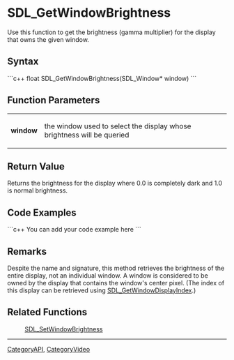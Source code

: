 <!-- pragma section-numbers off -->
<!-- pragma camelcase off -->

= SDL_GetWindowBrightness =
Use this function to get the brightness (gamma multiplier) for the display that owns the given window.


== Syntax ==
```c++
float SDL_GetWindowBrightness(SDL_Window* window)
```

== Function Parameters ==
{|
|'''window'''
|the window used to select the display whose brightness will be queried
|}

== Return Value ==
Returns the brightness for the display where 0.0 is completely dark and 1.0 is normal brightness.

== Code Examples ==
```c++
You can add your code example here
```

== Remarks ==
Despite the name and signature, this method retrieves the brightness of the entire display, not an individual window. A window is considered to be owned by the display that contains the window's center pixel. (The index of this display can be retrieved using [[SDL_GetWindowDisplayIndex]].)

== Related Functions ==
:[[SDL_SetWindowBrightness]]

----
[[CategoryAPI]], [[CategoryVideo]]
